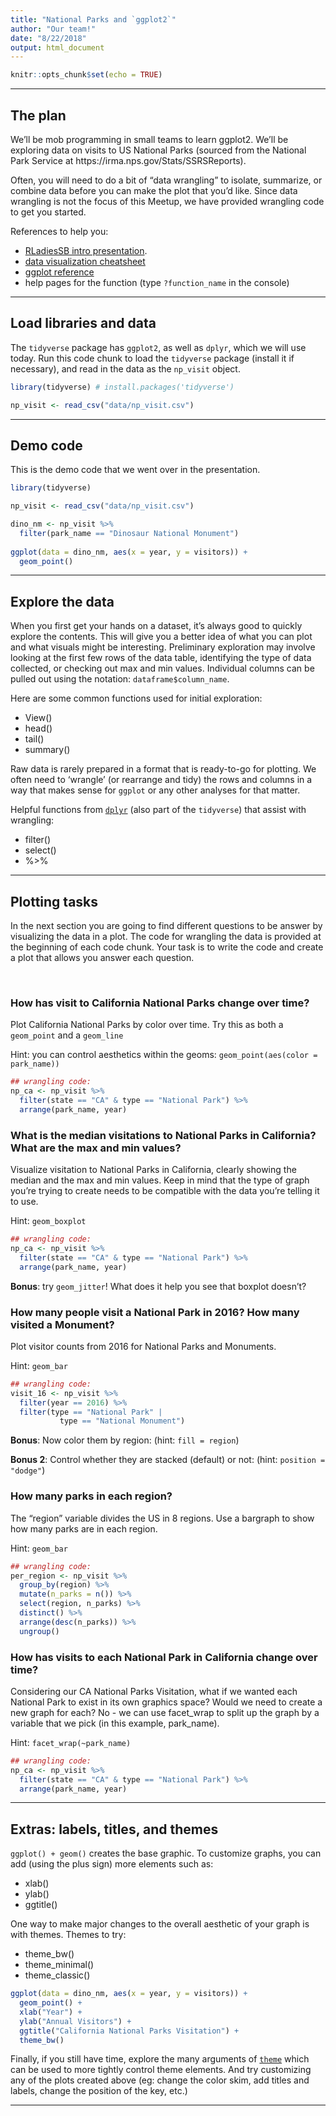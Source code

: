 ```yaml
---
title: "National Parks and `ggplot2`"
author: "Our team!"
date: "8/22/2018"
output: html_document
---
```


```r
knitr::opts_chunk$set(echo = TRUE)
```

***

## The plan

We'll be mob programming in small teams to learn ggplot2. We'll be exploring data on visits to US National Parks (sourced from the National Park Service at https://irma.nps.gov/Stats/SSRSReports).  

Often, you will need to do a bit of "data wrangling" to isolate, summarize, or combine data before you can make the plot that you'd like. Since data wrangling is not the focus of this Meetup, we have provided wrangling code to get you started.

References to help you: 

- [RLadiesSB intro presentation](https://rladies.github.io/meetup-presentations_santabarbara/2018_08_22_mobprogramming/mobprogramming_and_ggplot2.html#1).
- [data visualization cheatsheet](https://www.rstudio.com/wp-content/uploads/2015/03/ggplot2-cheatsheet.pdf) 
- [ggplot reference](https://ggplot2.tidyverse.org/reference/)
- help pages for the function (type `?function_name` in the console)

***

## Load libraries and data 

The `tidyverse` package has `ggplot2`, as well as `dplyr`, which we will use today. Run this code chunk to load the `tidyverse` package (install it if necessary), and read in the data as the `np_visit` object.


```r
library(tidyverse) # install.packages('tidyverse')

np_visit <- read_csv("data/np_visit.csv")
```

***

## Demo code

This is the demo code that we went over in the presentation. 

```r
library(tidyverse)

np_visit <- read_csv("data/np_visit.csv")

dino_nm <- np_visit %>% 
  filter(park_name == "Dinosaur National Monument")
  
ggplot(data = dino_nm, aes(x = year, y = visitors)) +
  geom_point()
```

***

## Explore the data

When you first get your hands on a dataset, it's always good to quickly explore the contents. This will give you a better idea of what you can plot and what visuals might be interesting. Preliminary exploration may involve looking at the first few rows of the data table, identifying the type of data collected, or checking out max and min values. Individual columns can be pulled out using the notation: `dataframe$column_name`.  

Here are some common functions used for initial exploration: 

- View()
- head()
- tail()
- summary()

Raw data is rarely prepared in a format that is ready-to-go for plotting. We often need to 'wrangle' (or rearrange and tidy) the rows and columns in a way that makes sense for `ggplot` or any other analyses for that matter. 

Helpful functions from [`dplyr`](https://dplyr.tidyverse.org/) (also part of the `tidyverse`) that assist with wrangling:

- filter()
- select()
- %>%

***

## Plotting tasks

In the next section you are going to find different questions to be answer by visualizing the data in a plot. The code for wrangling the data is provided at the beginning of each code chunk. Your task is to write the code and create a plot that allows you answer each question. 

<br>

### How has visit to California National Parks change over time?

Plot California National Parks by color over time. Try this as both a `geom_point` and a `geom_line`

Hint: you can control aesthetics within the geoms: `geom_point(aes(color = park_name))`

```r
## wrangling code:
np_ca <- np_visit %>% 
  filter(state == "CA" & type == "National Park") %>% 
  arrange(park_name, year)
```


### What is the median visitations to National Parks in California? What are the max and min values?

Visualize visitation to National Parks in California, clearly showing the median and the max and min values. Keep in mind that the type of graph you’re trying to create needs to be compatible with the data you’re telling it to use.

Hint: `geom_boxplot`  

```r
## wrangling code:
np_ca <- np_visit %>%
  filter(state == "CA" & type == "National Park") %>% 
  arrange(park_name, year)
```
  
**Bonus**: try `geom_jitter`! What does it help you see that boxplot doesn't?

### How many people visit a National Park in 2016? How many visited a Monument?

Plot visitor counts from 2016 for National Parks and Monuments. 

Hint: `geom_bar`

```r
## wrangling code:
visit_16 <- np_visit %>% 
  filter(year == 2016) %>% 
  filter(type == "National Park" | 
           type == "National Monument")
```

**Bonus**: Now color them by region: (hint: `fill = region`)  

**Bonus 2**: Control whether they are stacked (default) or not: (hint: `position = "dodge"`)


### How many parks in each region?

The "region" variable divides the US in 8 regions. Use a bargraph to show how many parks are in each region. 

Hint: `geom_bar`

```r
## wrangling code:
per_region <- np_visit %>% 
  group_by(region) %>% 
  mutate(n_parks = n()) %>% 
  select(region, n_parks) %>% 
  distinct() %>% 
  arrange(desc(n_parks)) %>% 
  ungroup()
```

### How has visits to each National Park in California change over time?

Considering our CA National Parks Visitation, what if we wanted each National Park to exist in its own graphics space? Would we need to create a new graph for each? No - we can use facet_wrap to split up the graph by a variable that we pick (in this example, park_name).

Hint: `facet_wrap(~park_name)`

```r
## wrangling code:
np_ca <- np_visit %>%
  filter(state == "CA" & type == "National Park") %>% 
  arrange(park_name, year)
```

***

## Extras: labels, titles, and themes

`ggplot() + geom()` creates the base graphic. To customize graphs, you can add (using the plus sign) more elements such as:

- xlab()
- ylab()
- ggtitle()

One way to make major changes to the overall aesthetic of your graph is with themes. Themes to try:

- theme_bw()
- theme_minimal()
- theme_classic()

```r
ggplot(data = dino_nm, aes(x = year, y = visitors)) +
  geom_point() +
  xlab("Year") +
  ylab("Annual Visitors") +
  ggtitle("California National Parks Visitation") +
  theme_bw()
```

Finally, if you still have time, explore the many arguments of [`theme`](https://ggplot2.tidyverse.org/reference/theme.html) which can be used to more tightly control theme elements. And try customizing any of the plots created above (eg: change the color skim, add titles and labels, change the position of the key, etc.) 

***

